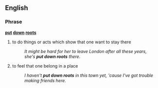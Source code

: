 ==English==
===Phrase===
'''[[put]] [[down]] [[roots]]'''

# {{idiom}} to do things or acts which show that one want to stay there
#:''It might be hard for her to leave London after all these years, she's '''put down roots''' there.''
# {{idiom}} to feel that one belong in a place
#:''I haven't '''put down roots''' in this town yet, 'cause I've got trouble making friends here.''